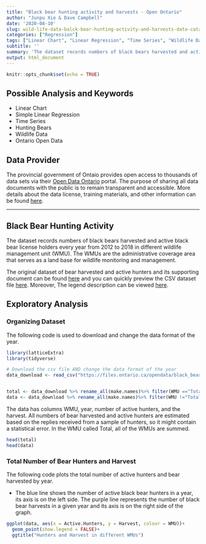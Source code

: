 ```yaml
---
title: "Black bear hunting activity and harvests - Open Ontario"
author: "Junpu Xie & Dave Campbell"
date: '2020-08-10'
slug: wild-life-data-balck-bear-hunting-activity-and-harvests-data-catalogue-from-goverrnment-of-ontario
categories: ["Regression"]
tags: ["Linear Chart", "Linear Regression", "Time Series", "Wildlife Data", "Ontario"]
subtitle: ''
summary: 'The dataset records numbers of black bears harvested and active black bear license holders every year from 2012 to 2018 in different wildlife management unit (WMU).'
output: html_document
---
```


```r
knitr::opts_chunk$set(echo = TRUE)
```

## Possible Analysis and Keywords

- Linear Chart
- Simple Linear Regression
- Time Series
- Hunting Bears
- Wildlife Data
- Ontario Open Data

## Data Provider

The provincial government of Ontaio provides open access to thousands of data sets via their [Open Data Ontario](https://data.ontario.ca/en/) portal. The purpose of sharing all data documents with the public is to remain transparent and accessible.  More details about the data license, training materials, and other information can be found [here](https://data.ontario.ca/about).

***

## Black Bear Hunting Activity

The dataset records numbers of black bears harvested and active black bear license holders every year from 2012 to 2018 in different wildlife management unit (WMU). The WMUs are the administrative coverage area that serves as a land base for wildlife monitoring and management.  

The original dataset of bear harvested and active hunters and its supporting document can be found [here](https://data.ontario.ca/en/dataset/black-bear-hunting-activity-and-harvests) and you can quickly preview the CSV dataset file [here](https://data.ontario.ca/en/dataset/black-bear-hunting-activity-and-harvests/resource/7dd6328e-74cc-4291-a041-2345cf7c6186). Moreover, The legend description can be viewed [here](https://files.ontario.ca/data-dictionary-black-bear-en.xlsx).





## Exploratory Analysis

### Organizing Dataset

The following code is used to download and change the data format of the year.

```r


library(latticeExtra)
library(tidyverse) 

# Download the csv file AND change the data format of the year
data_download <- read_csv("https://files.ontario.ca/opendata/black_bear_2019.csv")


total <- data_download %>% rename_all(make.names)%>% filter(WMU =="Total")
data <- data_download %>% rename_all(make.names)%>% filter(WMU !="Total")

```

The data has columns WMU, year, number of active hunters, and the harvest.  All numbers of bear harvested and active hunters are estimated based on the replies received from a sample of hunters, so it might contain a statistical error.  In the WMU called Total, all of the WMUs are summed.


```r
head(total)
head(data)
```


### Total Number of Bear Hunters and Harvest

The following code plots  the total number of active hunters and bear harvested by year.

* The blue line shows the number of active black bear hunters in a year, its axis is on the left side. The purple line represents the number of black bear harvests in a given year and its axis is on the right side of the graph.





```r

ggplot(data, aes(x = Active.Hunters, y = Harvest, colour = WMU))+
  geom_point(show.legend = FALSE)+
  ggtitle("Hunters and Harvest in different WMUs")
  


```

